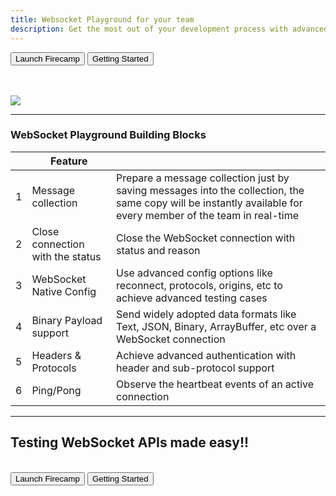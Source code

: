 ```yaml
---
title: Websocket Playground for your team
description: Get the most out of your development process with advanced features like testing WebSocket connections and collaborating with your team
---
```


<Button>Launch Firecamp</Button>
<Button variant="secondary">Getting Started</Button>

<br/><br/>
<img src="images/ws-featured.png"/>

---

### WebSocket Playground Building Blocks
|   | Feature  	                        |   	|
|--- |---	                            |---	|
| 1  | Message collection        	    | Prepare a message collection just by saving messages into the collection, the same copy will be instantly available for every member of the team in real-time 	|
| 2  | Close connection with the status | Close the WebSocket connection with status and reason  |
| 3  | WebSocket Native Config          | Use advanced config options like reconnect, protocols, origins, etc to achieve advanced testing cases   |
| 4  | Binary Payload support           | Send widely adopted data formats like Text, JSON, Binary, ArrayBuffer, etc over a WebSocket connection    |
| 5  | Headers & Protocols              | Achieve advanced authentication with header and sub-protocol support |
| 6  | Ping/Pong                        | Observe the heartbeat events of an active connection  |

---

## Testing WebSocket APIs made easy!!
<br/>
<Button>Launch Firecamp</Button>
<Button variant="secondary">Getting Started</Button>